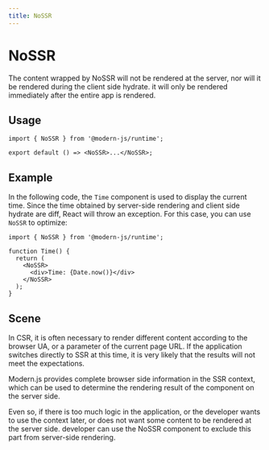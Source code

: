 ```yaml
---
title: NoSSR
---
```

# NoSSR

The content wrapped by NoSSR will not be rendered at the server, nor will it be rendered during the client side hydrate. it will only be rendered immediately after the entire app is rendered.

## Usage

```tsx
import { NoSSR } from '@modern-js/runtime';

export default () => <NoSSR>...</NoSSR>;
```

## Example

In the following code, the `Time` component is used to display the current time. Since the time obtained by server-side rendering and client side hydrate are diff, React will throw an exception. For this case, you can use `NoSSR` to optimize:

```tsx
import { NoSSR } from '@modern-js/runtime';

function Time() {
  return (
    <NoSSR>
      <div>Time: {Date.now()}</div>
    </NoSSR>
  );
}
```

## Scene

In CSR, it is often necessary to render different content according to the browser UA, or a parameter of the current page URL. If the application switches directly to SSR at this time, it is very likely that the results will not meet the expectations.

Modern.js provides complete browser side information in the SSR context, which can be used to determine the rendering result of the component on the server side.

Even so, if there is too much logic in the application, or the developer wants to use the context later, or does not want some content to be rendered at the server side. developer can use the NoSSR component to exclude this part from server-side rendering.
